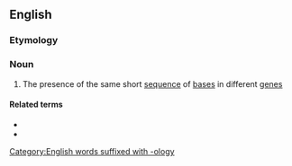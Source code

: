 ==English==

===Etymology===
{{prefix|en|micro|homology}}

===Noun===
{{en-noun}}

# {{lb|en|genetics}} The presence of the same short [[sequence]] of [[base]]s in different [[gene]]s

====Related terms====
* {{l|en|homology}}
* {{l|en|microhomologous}}
[[Category:English words suffixed with -ology]]